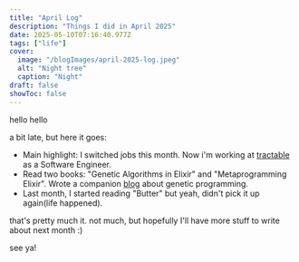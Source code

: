 ```yaml
---
title: "April Log"
description: "Things I did in April 2025"
date: 2025-05-10T07:16:40.977Z
tags: ["life"]
cover:
  image: "/blogImages/april-2025-log.jpeg"
  alt: "Night tree"
  caption: "Night"
draft: false
showToc: false
---
```


hello hello

a bit late, but here it goes:

- Main highlight: I switched jobs this month. Now i'm working at [tractable](https://tractable.ai/) as a Software Engineer.
- Read two books: "Genetic Algorithms in Elixir" and "Metaprogramming Elixir". Wrote a companion [blog](/blog/genetic-elixir) about genetic programming.
- Last month, I started reading "Butter" but yeah, didn't pick it up again(life happened).

that's pretty much it. not much, but hopefully I'll have more stuff to write about next month :)

see ya!
